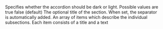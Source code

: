 
<Meta
  title="AccordionSection"
  subtitle="The Accordion Section consists of subsections which open and close when clicked on."
/>
<PropsTable>
  <PropsTableRow value="dark" optional>
    Specifies whether the accordion should be dark or light. Possible values are
    <span class="code">true</span>
    <span class="code">false</span> (default)
  </PropsTableRow>
  <PropsTableRow value="title" optional>
    The optional title of the section. When set, the separator is automatically added.
  </PropsTableRow>
  <PropsTableRow value="items" required>
    An array of items which describe the individual subsections. Each item consists of a 
    <span class="code">title</span> and a
    <span class="code">text</span>
  </PropsTableRow>
</PropsTable>
<ExampleLoader example="Sections/AccordionSection.tsx" />
